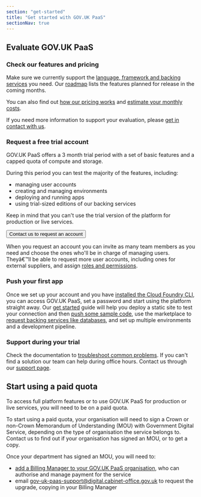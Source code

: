 ```yaml
---
section: "get-started"
title: "Get started with GOV.UK PaaS"
sectionNav: true
---
```


## Evaluate GOV.UK PaaS

### Check our features and pricing

Make sure we currently support the [language, framework and backing services](/features) you need. Our [roadmap](/roadmap) lists the features planned for release in the coming months.

You can also find out [how our pricing works](/pricing) and [estimate your monthly costs](https://admin.london.cloud.service.gov.uk/calculator).

If you need more information to support your evaluation, please [get in contact with us](/support/find-out-more).

### Request a free trial account

GOV.UK PaaS offers a 3 month trial period with a set of basic features and a capped quota of compute and storage.

During this period you can test the majority of the features, including:

-   managing user accounts
-   creating and managing environments
-   deploying and running apps
-   using trial-sized editions of our backing services

Keep in mind that you can't use the trial version of the platform for production or live services.

<Button href="/signup" isStartButton>Contact us to request an account</Button>


When you request an account you can invite as many team members as you need and choose the ones who'll be in charge of managing users. Theyâ€™ll be able to request more user accounts, including ones for external suppliers, and assign [roles and permissions](https://docs.cloud.service.gov.uk/orgs_spaces_users.html#users-and-user-roles).

### Push your first app

Once we set up your account and you have [installed the Cloud Foundry CLI](https://docs.cloud.service.gov.uk/get_started.html#set-up-command-line), you can access GOV.UK PaaS, set a password and start using the platform straight away. Our [get started](https://docs.cloud.service.gov.uk/get_started.html#get-started) guide will help you deploy a static site to test your connection and then [push some sample code](https://docs.cloud.service.gov.uk/deploying_apps.html#deploying-apps), use the marketplace to [request backing services like databases](https://docs.cloud.service.gov.uk/deploying_services/), and set up multiple environments and a development pipeline.

### Support during your trial

Check the documentation to [troubleshoot common problems](https://docs.cloud.service.gov.uk/troubleshooting.html#troubleshooting). If you can't find a solution our team can help during office hours. Contact us through our [support page](/support).

## Start using a paid quota

To access full platform features or to use GOV.UK PaaS for production or live services, you will need to be on a paid quota.

To start using a paid quota, your organisation will need to sign a Crown or non-Crown Memorandum of Understanding (MOU) with Government Digital Service, depending on the type of organisation the service belongs to. Contact us to find out if your organisation has signed an MOU, or to get a copy.

Once your department has signed an MOU, you will need to:

-   [add a Billing Manager to your GOV.UK PaaS organisation](https://docs.cloud.service.gov.uk/orgs_spaces_users.html#users-and-user-roles), who can authorise and manage payment for the service
-   email [gov-uk-paas-support@digital.cabinet-office.gov.uk](mailto:gov-uk-paas-support@digital.cabinet-office.gov.uk) to request the upgrade, copying in your Billing Manager
